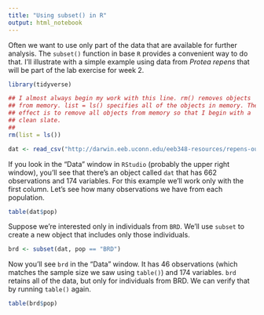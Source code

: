 ```yaml
---
title: "Using subset() in R"
output: html_notebook
---
```


Often we want to use only part of the data that are available for further analysis. The `subset()` function in base `R` provides a convenient way to do that. I'll illustrate with a simple example using data from *Protea repens* that will be part of the lab exercise for week 2.

```r
library(tidyverse)

## I almost always begin my work with this line. rm() removes objects 
## from memory. list = ls() specifies all of the objects in memory. The
## effect is to remove all objects from memory so that I begin with a 
## clean slate.
##
rm(list = ls())

dat <- read_csv("http://darwin.eeb.uconn.edu/eeb348-resources/repens-outliers.csv")
```

If you look in the "Data" window in `RStudio` (probably the upper right window), you'll see that there's an object called `dat` that has 662 observations and 174 variables. For this example we'll work only with the first column. Let's see how many observations we have from each population.

```r
table(dat$pop)
```

Suppose we're interested only in individuals from `BRD`. We'll use `subset` to create a new object that includes only those individuals.

```r
brd <- subset(dat, pop == "BRD")
```

Now you'll see `brd` in the "Data" window. It has 46 observations (which matches the sample size we saw using `table()`) and 174 variables. `brd` retains all of the data, but only for individuals from BRD. We can verify that by running `table()` again.

```r
table(brd$pop)
```
